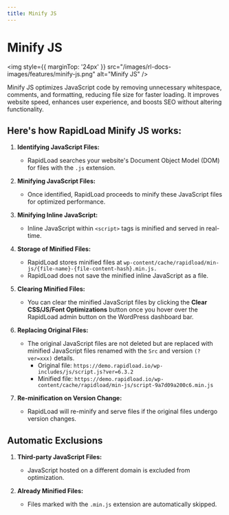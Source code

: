 ```yaml
---
title: Minify JS
---
```


# Minify JS

<img style={{ marginTop: '24px' }} 
src="/images/rl-docs-images/features/minify-js.png" alt="Minify JS" />

Minify JS optimizes JavaScript code by removing unnecessary whitespace, comments, and formatting, reducing file size for faster 
loading. It improves website speed, enhances user experience, and boosts SEO without altering functionality.

## Here's how RapidLoad Minify JS works:

1. **Identifying JavaScript Files:**
    *   RapidLoad searches your website's Document Object Model (DOM) for files with the `.js` extension.

2. **Minifying JavaScript Files:**
    *   Once identified, RapidLoad proceeds to minify these JavaScript files for optimized performance.

3. **Minifying Inline JavaScript:**
    *   Inline JavaScript within `<script>` tags is minified and served in real-time.

4. **Storage of Minified Files:**
    *   RapidLoad stores minified files at `wp-content/cache/rapidload/min-js/{file-name}-{file-content-hash}.min.js.`
    *   RapidLoad does not save the minified inline JavaScript as a file.

5. **Clearing Minified Files:**
    *   You can clear the minified JavaScript files by clicking the **Clear CSS/JS/Font Optimizations** button once you hover over the RapidLoad admin button on the WordPress dashboard bar.

6. **Replacing Original Files:**
    *   The original JavaScript files are not deleted but are replaced with minified JavaScript files renamed with the `Src` and version `(?ver=xxx)` details.
        *  Original file: `https://demo.rapidload.io/wp-includes/js/script.js?ver=6.3.2`
        *  Minified file: `https://demo.rapidload.io/wp-content/cache/rapidload/min-js/script-9a7d09a200c6.min.js`
7. **Re-minification on Version Change:**
    *   RapidLoad will re-minify and serve files if the original files undergo version changes.

## Automatic Exclusions

1. **Third-party JavaScript Files:**
    *   JavaScript hosted on a different domain is excluded from optimization.

2. **Already Minified Files:**
    *   Files marked with the `.min.js` extension are automatically skipped.